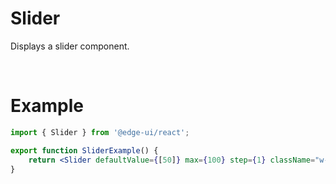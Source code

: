 
# Slider

Displays a slider component.

<SliderExample />
<br />

# Example

```jsx
import { Slider } from '@edge-ui/react';

export function SliderExample() {
    return <Slider defaultValue={[50]} max={100} step={1} className="w-[60%]" />;
}
```
